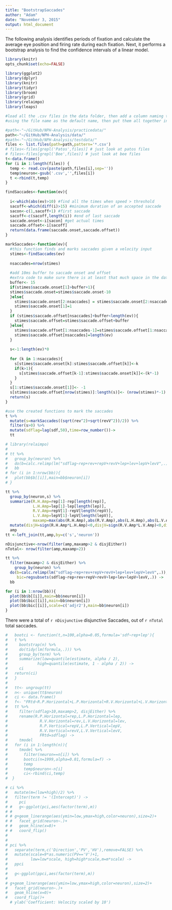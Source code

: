 ```yaml
---
title: "BootstrapSaccades"
author: "Adam"
date: "November 3, 2015"
output: html_document
---
```


The following analysis identifies periods of fixation and calculate the average eye position and firing rate during each fixation. Next, it performs a bootstrap analysis to find the confidence intervals of a linear model.

```r
library(knitr)
opts_chunk$set(echo=FALSE)
```

```r

library(ggplot2)
library(dplyr)
library(knitr)
library(tidyr)
library(broom)
library(grid)
library(relaimpo)
library(leaps)

```

```r
#load all the .csv files in the data folder, then add a column naming the neuron, 
#using the file name as the default name, then put them all together in one long data frame

#path<-"~/GitHub/NPH-Analysis/practicedata/"
path<-"~/GitHub/NPH-Analysis/data/"
#path<-"~/GitHub/NPH-Analysis/testdata/"
files <- list.files(path=path,pattern='*.csv')
# files<-files[grepl('Patos',files)] # just look at patos files
# files<-files[grepl('Bee',files)] # just look at bee files
t<-data.frame()
for (i in 1:length(files)) {
  temp <- read.csv(paste(path,files[i],sep=''))
  temp$neuron<-gsub('.csv','',files[i])
  t <-rbind(t,temp)
}
```

```r

findSaccades<-function(ev){
  
  i<-which(abs(ev)>10) #find all the times when speed > threshold
  sacoff<-which(diff(i)>15) #minimum duration of an accepted saccade
  sacon<-c(1,sacoff+1) #first saccade
  sacoff<-c(sacoff,length(i)) #end of last saccade
  saccade.onset<-i[sacon] #get actual times
  saccade.offset<-i[sacoff] 
  return(data.frame(saccade.onset,saccade.offset))
}

markSaccades<-function(ev){
  #this function finds and marks saccades given a velocity input
  stimes<-findSaccades(ev)
  
  nsaccades=nrow(stimes)
  
  #add 10ms buffer to saccade onset and offset
  #extra code to make sure there is at least that much space in the data
  buffer<- 15
  if(stimes$saccade.onset[1]>buffer+1){
  stimes$saccade.onset=stimes$saccade.onset-10
  }else{
    stimes$saccade.onset[2:nsaccades] = stimes$saccade.onset[2:nsaccades]-10
    stimes$saccade.onset[1]=1
  }
  if (stimes$saccade.offset[nsaccades]+buffer<length(ev)){
    stimes$saccade.offset=stimes$saccade.offset+buffer
  }else{
    stimes$saccade.offset[1:nsaccades-1]=stimes$saccade.offset[1:nsaccades-1]+buffer
    stimes$saccade.offset[nsaccades]=length(ev)
  }
    
  s<-1:length(ev)*0
  
  for (k in 1:nsaccades){
    s[stimes$saccade.onset[k]:stimes$saccade.offset[k]]<-k
    if(k>1){
      s[stimes$saccade.offset[k-1]:stimes$saccade.onset[k]]<-(k*-1)
    }
  }
  s[1:stimes$saccade.onset[1]]<- -1
  s[stimes$saccade.offset[nrow(stimes)]:length(s)]<- (nrow(stimes)*-1)
  return(s)
}
```

```r
#use the created functions to mark the saccades
t %>%
  mutate(s=markSaccades((sqrt(rev^2)+sqrt(revV^2))/2)) %>%
  filter(s>0) %>%
  mutate(sdflag=lag(sdf,50),time=row_number())->
  tt
```


```r
# library(relaimpo)
# 
# tt %>%
#   group_by(neuron) %>%
#   do(b=calc.relimp(lm("sdflag~rep+rev+repV+revV+lep+lev+lepV+levV",.))) ->
#   bb
# for (i in 1:nrow(bb)){
#   plot(bb$b[[i]],main=bb$neuron[i])
# }
```

```r

tt %>% 
  group_by(neuron,s) %>% 
  summarize(R.H.Amp=rep[1]-rep[length(rep)],
            L.H.Amp=lep[1]-lep[length(lep)],
            R.V.Amp=repV[1]-repV[length(repV)],
            L.V.Amp=lepV[1]-lepV[length(lepV)],
            maxamp=max(abs(R.H.Amp),abs(R.V.Amp),abs(L.H.Amp),abs(L.V.Amp))) %>%
  mutate(disjH=sign(R.H.Amp*L.H.Amp)<0,disjV=sign(R.V.Amp*L.V.Amp)<0,disjEither=disjH | disjV) ->
  amp
tt <-left_join(tt,amp,by=c('s','neuron'))

nDisjunctive<-nrow(filter(amp,maxamp>2 & disjEither))
nTotal<- nrow(filter(amp,maxamp>2))

tt %>%
  filter(maxamp>2 & disjEither) %>%
    group_by(neuron) %>%
  do(b=calc.relimp(lm("sdflag~rep+rev+repV+revV+lep+lev+lepV+levV",.)),
     bic=regsubsets(sdflag~rep+rev+repV+revV+lep+lev+lepV+levV,.)) ->
  bb
```

```R
for (i in 1:nrow(bb)){
  plot(bb$b[[i]],main=bb$neuron[i])
  plot(bb$bic[[i]],main=bb$neuron[i])
  plot(bb$bic[[i]],scale=c('adjr2'),main=bb$neuron[i])
}
```

There were a total of `r nDisjunctive` disjunctive Saccades, out of `r nTotal` total saccades.

```r
#   bootci <- function(t,n=100,alpha=0.05,formula='sdf~rep+lep'){
#   t %>%
#     bootstrap(n) %>%
#     do(tidy(lm(formula,.))) %>%
#     group_by(term) %>%
#     summarize(low=quantile(estimate, alpha / 2),
#             high=quantile(estimate, 1 - alpha / 2)) ->
#     ci
#   return(ci)
#   }
# 
#   tt<- ungroup(tt)
#   n<- unique(tt$neuron)
#   ci <- data.frame()
#   f<- "FRtd~R.P.Horizontal+L.P.Horizontal+R.V.Horizontal+L.V.Horizontal+R.P.Vertical+L.P.Vertical+R.V.Vertical+L.V.Vertical"
#   tt %>%
#     filter(sdflag>10,maxamp>2, disjEither) %>%
#     rename(R.P.Horizontal=rep,L.P.Horizontal=lep,
#              R.V.Horizontal=rev,L.V.Horizontal=lev,
#              R.P.Vertical=repV,L.P.Vertical=lepV,
#              R.V.Vertical=revV,L.V.Vertical=levV,
#              FRtd=sdflag) ->
#     tmodel
#   for (i in 1:length(n)){
#     tmodel %>%
#       filter(neuron==n[i]) %>%
#       bootci(n=1999,alpha=0.01,formula=f) ->
#       temp
#       temp$neuron<-n[i]
#       ci<-rbind(ci,temp)
#  }
```
 
```r
# ci %>%
#   mutate(m=(low+high)/2) %>%
#   filter(term != '(Intercept)') ->
#     pci
# #   g<-ggplot(pci,aes(factor(term),m)) 
# #   
# # g+geom_linerange(aes(ymin=low,ymax=high,color=neuron),size=2)+
# #   facet_grid(neuron~.)+
# #   geom_hline(x=0)+
# #   coord_flip()
# 
# 
# pci %>%
#   separate(term,c('Direction','PV','HV'),remove=FALSE) %>%
#   mutate(scale=9*as.numeric(PV=='V')+1,
#          low=low*scale, high=high*scale,m=m*scale) ->
#   ppci
# 
#   g<-ggplot(ppci,aes(factor(term),m)) 
#   
# g+geom_linerange(aes(ymin=low,ymax=high,color=neuron),size=2)+
#   facet_grid(neuron~.)+
#   geom_hline(x=0)+
#   coord_flip()+
  # ylab('Coefficient: Velocity scaled by 10')
```

